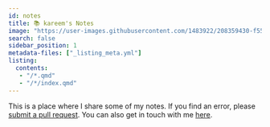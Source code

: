 ```yaml
---
id: notes
title: 📚 kareem's Notes
image: "https://user-images.githubusercontent.com/1483922/208359430-f55d7503-3a98-4875-a35c-16314c9439d0.png"
search: false
sidebar_position: 1
metadata-files: ["_listing_meta.yml"]
listing:
  contents: 
   - "/*.qmd"
   - "/*/index.qmd"
---
```


This is a place where I share some of my notes. If you find an error, please [submit a pull request](https://github.com/abdelkareemkobo/hamel/tree/master/notes). You can also get in touch with me [here](../index.qmd).
